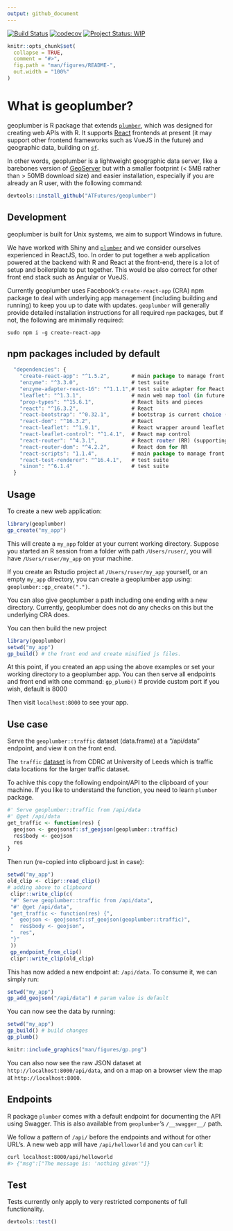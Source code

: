 ```yaml
---
output: github_document
---
```



[![Build Status](https://travis-ci.org/ATFutures/geoplumber.svg)](https://travis-ci.org/ATFutures/geoplumber)
[![codecov](https://codecov.io/gh/ATFutures/dodgr/branch/master/graph/badge.svg)](https://codecov.io/gh/ATFutures/dodgr)
[![Project Status: WIP](https://www.repostatus.org/badges/latest/wip.svg)](https://www.repostatus.org/#wip)



<!-- README.md is generated from README.Rmd. Please edit that file -->

```r
knitr::opts_chunk$set(
  collapse = TRUE,
  comment = "#>",
  fig.path = "man/figures/README-",
  out.width = "100%"
)
```

# What is geoplumber?

geoplumber is R package that extends [`plumber`](https://github.com/trestletech/plumber), which was designed for creating web APIs with R.
It supports [React](https://reactjs.org/) frontends at present (it may support other frontend frameworks such as VueJS in the future) and geographic data, building on [`sf`](https://github.com/r-spatial/sf).

In other words, geoplumber is a lightweight geographic data server, like a barebones version of [GeoServer](http://geoserver.org/) but with a smaller footprint (< 5MB rather than > 50MB download size) and easier installation, especially if you are already an R user, with the following command:

```r
devtools::install_github("ATFutures/geoplumber")
```


## Development

geoplumber is built for Unix systems, we aim to support Windows in future.

We have worked with Shiny and  [`plumber`](https://github.com/trestletech/plumber/) and we consider ourselves experienced in ReactJS, too. In order to put together a web application powered at the backend with R and React at the front-end, there is a lot of setup and boilerplate to put together. This would be also correct for other front end stack such as Angular or VueJS.

Currently geoplumber uses Facebook's `create-react-app` (CRA) npm package to deal with underlying app management (including building and running) to keep you up to date with updates. `geoplumber` will generally provide detailed installation instructions for all required `npm` packages, but if not, the following are minimally required:

```
sudo npm i -g create-react-app
```


<!-- ## Installation -->

<!-- Currently repo is available only on github. To install the package using `devtools`: -->


<!-- geoplumber, like `devtools` and similar packages works by working directory. It does not currently create an `.Rproj` file but may do so in future. -->


## npm packages included by default
```js
  "dependencies": {
    "create-react-app": "^1.5.2",       # main package to manage front end
    "enzyme": "^3.3.0",                 # test suite
    "enzyme-adapter-react-16": "^1.1.1",# test suite adapter for React
    "leaflet": "^1.3.1",                # main web map tool (in future geoplumber could support other options)
    "prop-types": "^15.6.1",            # React bits and pieces
    "react": "^16.3.2",                 # React
    "react-bootstrap": "^0.32.1",       # bootstrap is current choice (future could be different)
    "react-dom": "^16.3.2",             # React
    "react-leaflet": "^1.9.1",          # React wrapper around leaflet above
    "react-leaflet-control": "^1.4.1",  # React map control
    "react-router": "^4.3.1",           # React router (RR) (supporting multuplage not singel page.)
    "react-router-dom": "^4.2.2",       # React dom for RR
    "react-scripts": "1.1.4",           # main package to manage front end
    "react-test-renderer": "^16.4.1",   # test suite
    "sinon": "^6.1.4"                   # test suite
  }
```

## Usage

To create a new web application:
```r
library(geoplumber)
gp_create("my_app")

```
This will create a `my_app` folder at your current working directory. Suppose you started an R session from a folder with path `/Users/ruser/`, you will have `/Users/ruser/my_app` on your machine. 

If you create an Rstudio project at `/Users/ruser/my_app` yourself, or an empty `my_app` directory, you can create a geoplumber app using:
`geoplumber::gp_create(".")`.

You can also give geoplumber a path including one ending with a new directory. Currently, geoplumber does not do any checks on this but the underlying CRA does.

You can then build the new project
```r
library(geoplumber)
setwd("my_app")
gp_build() # the front end and create minified js files.

```

At this point, if you created an app using the above examples or set your working directory to a geoplumber app. You can then serve all endpoints and front end with one command:
`gp_plumb()` \# provide custom port if you wish, default is 8000

Then visit `localhost:8000` to see your app.

## Use case
Serve the `geoplumber::traffic` dataset (data.frame) at a "/api/data" endpoint, and view it on the front end. 

The `traffic` [dataset](https://data.cdrc.ac.uk/dataset/southwark-traffic-counts) is from CDRC at University of Leeds which is traffic data locations for the larger traffic dataset.

To achive this copy the following endpoint/API to the clipboard of your machine. If you like to understand the function, you need to learn `plumber` package.

```r
#' Serve geoplumber::traffic from /api/data
#' @get /api/data
get_traffic <- function(res) {
  geojson <- geojsonsf::sf_geojson(geoplumber::traffic)
  res$body <- geojson
  res
}
```
Then run (re-copied into clipboard just in case):
```r
setwd("my_app")
old_clip <- clipr::read_clip()
# adding above to clipboard
 clipr::write_clip(c(
 "#' Serve geoplumber::traffic from /api/data",
 "#' @get /api/data",
 "get_traffic <- function(res) {",
 "  geojson <- geojsonsf::sf_geojson(geoplumber::traffic)",
 "  res$body <- geojson",
 "  res",
 "}"
 ))
 gp_endpoint_from_clip()
 clipr::write_clip(old_clip)
```

This has now added a new endpoint at: `/api/data`. To consume it, we can simply run:

```r
setwd("my_app")
gp_add_geojson("/api/data") # param value is default
```

You can now see the data by running:
```r
setwd("my_app")
gp_build() # build changes
gp_plumb()
```
```r
knitr::include_graphics("man/figures/gp.png")
```
You can also now see the raw JSON dataset at  `http://localhost:8000/api/data`,
and on a map on a browser view the map at `http://localhost:8000`.

## Endpoints

R package `plumber` comes with a default endpoint for documenting the API using Swagger. This is also available from `geoplumber`'s `/__swagger__/` path.

We follow a pattern of `/api/` before the endpoints and without for other URL's.
A new web app will have `/api/helloworld` and you can `curl` it:

```sh
curl localhost:8000/api/helloworld
#> {"msg":["The message is: 'nothing given'"]}
```

## Test

Tests currently only apply to very restricted components of full functionality.

```r
devtools::test()
```
